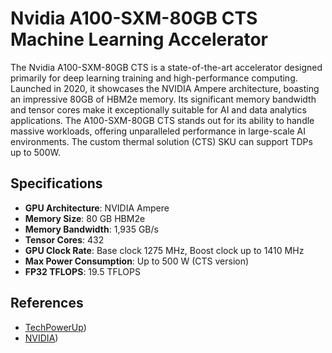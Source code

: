 # Nvidia A100-SXM-80GB CTS Machine Learning Accelerator

The Nvidia A100-SXM-80GB CTS is a state-of-the-art accelerator designed primarily for deep learning training and high-performance computing. Launched in 2020, it showcases the NVIDIA Ampere architecture, boasting an impressive 80GB of HBM2e memory. Its significant memory bandwidth and tensor cores make it exceptionally suitable for AI and data analytics applications. The A100-SXM-80GB CTS stands out for its ability to handle massive workloads, offering unparalleled performance in large-scale AI environments. The custom thermal solution (CTS) SKU can support TDPs up to 500W.

## Specifications

- **GPU Architecture**: NVIDIA Ampere
- **Memory Size**: 80 GB HBM2e
- **Memory Bandwidth**: 1,935 GB/s
- **Tensor Cores**: 432
- **GPU Clock Rate**: Base clock 1275 MHz, Boost clock up to 1410 MHz
- **Max Power Consumption**: Up to 500 W (CTS version)
- **FP32 TFLOPS**: 19.5 TFLOPS

## References

- [TechPowerUp](https://www.techpowerup.com/gpu-specs/a100-pcie-80-gb.c3821))
- [NVIDIA](https://www.nvidia.com/en-us/data-center/a100/))

